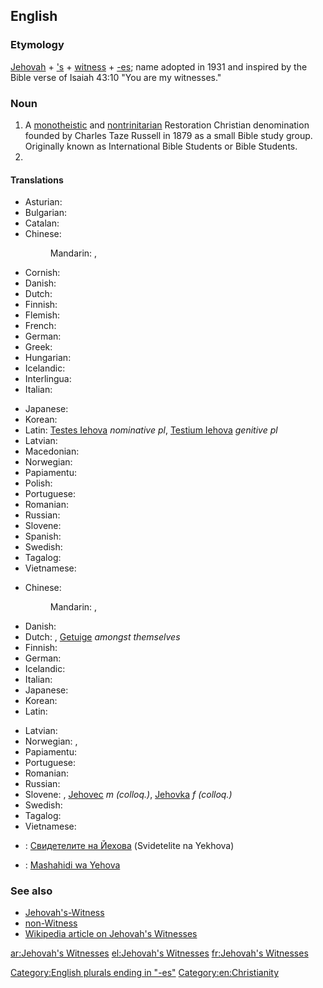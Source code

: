 ==English==

===Etymology===
[[Jehovah]] + [['s]] + [[witness]] + [[-es]]; name adopted in 1931 and inspired by the Bible verse of Isaiah 43:10 "You are my witnesses."

===Noun===
{{head|en|plural|head=[[Jehovah]][['s]] [[Witness]]es}}

# A [[monotheistic]] and [[nontrinitarian]] Restoration Christian denomination founded by Charles Taze Russell in 1879 as a small Bible study group. Originally known as International Bible Students or Bible Students.
# {{plural of|Jehovah's Witness|lang=en}}

====Translations====
{{trans-top|denomination}}
* Asturian: {{t|ast|Testigos de Xehová}}
* Bulgarian: {{t|bg|Свидетелите на Йехова|tr=Svidetelite na Yekhova}}
* Catalan: {{t|ca|Testimonis de Jehovà}}
* Chinese:
*: Mandarin: {{t+|cmn|耶和華見證人|sc=Hani}}, {{t|cmn|耶和华见证人|tr=Yēhéhuá Jiànzhèngrén|sc=Hani}}
* Cornish: {{t|kw|Dustunyoryon Yehovah}}
* Danish: {{t|da|Jehovas Vidner|n-p}}
* Dutch: {{t|nl|Jehovah's Getuigen|p}}
* Finnish: {{t|fi|Jehovan todistajat}}
* Flemish: {{t|nl|Getuigen van Jehova|p}}
* French: {{t|fr|Témoins de Jéhovah|m-p}}
* German: {{t|de|Zeugen Jehovas|m-p}}
* Greek: {{t+|el|Μάρτυρες του Ιεχωβά|p|tr=Mártures tou Iechová}}
* Hungarian: {{t+|hu|Jehova Tanúi|p}}
* Icelandic: {{t|is|Vottar Jehóva|p}}
* Interlingua: {{t|ia|Testes de Jehovah|p}}
* Italian: {{t|it|Testimoni di Geova|m-p}}
{{trans-mid}}
* Japanese: {{t|ja|エホバの証人|tr=ehoba-no-shōnin}}
* Korean: {{t|ko|여호와의 증인|tr=Yeohowaui Jeungin}}
* Latin: [[Testes Iehova]] ''nominative pl'', [[Testium Iehova]] ''genitive pl''
* Latvian: {{t|lv|Jehovas liecinieki|p}}
* Macedonian: {{t|mk|Јеховини сведоци|m-p|tr=Jehóvini svédoci}}
* Norwegian: {{t|no|Jehovas vitner|n}}
* Papiamentu: {{t|pap|Testigunan di Yehova}}
* Polish: {{t|pl|Świadkowie Jehowy|p}}
* Portuguese: {{t+|pt|Testemunhas de Jeová|f-p}}
* Romanian: {{t|ro|Martorii lui Iehova}}
* Russian: {{t|ru|Свидетели Иеговы|m-p|tr=svidételi Ijegóvy}}
* Slovene: {{t|sl|Jehovove priče|f-p}}
* Spanish: {{t|es|Testigos de Jehová|m-p}}
* Swedish: {{t|sv|Jehovas vittnen}}
* Tagalog: {{t|tl|Mga Saksi ni Jehova}}
* Vietnamese: {{t|vi|Nhân chứng Giê-hô-va}}
{{trans-bottom}}

{{trans-top|member of organisation}}
* Chinese:
*: Mandarin: {{t+|cmn|耶和華見證人|sc=Hani}}, {{t|cmn|耶和华见证人|tr=Yēhéhuá Jiànzhèngrén|sc=Hani}}
* Danish: {{t|da|Jehovas vidne|n}}
* Dutch: {{t|nl|Jehovah's Getuige}}, [[Getuige]] ''amongst themselves''
* Finnish: {{t+|fi|Jehovan todistaja}}
* German: {{t|de|Zeuge Jehovas|m}}
* Icelandic: {{t|is|vottur Jehóva|m}}
* Italian: {{t|it|Testimone di Geova|m|f}}
* Japanese: {{t|ja|エホバの証人|tr=ehoba-no-shōnin}}
* Korean: {{t|ko|여호와의 증인|tr=Yeohowaui Jeungin}}
* Latin: {{t|la|Testis Jehovah|c}}
{{trans-mid}}
* Latvian: {{t|lv|Jehovas liecinieks}}
* Norwegian: {{t|no|Jehovas vitne|n}}, {{t|no|Jehovas vitner|p}}
* Papiamentu: {{t|pap|Testigu di Yehova}}
* Portuguese: {{t|pt|testemunha de Jeová|f}}
* Romanian: {{t|ro|martor al lui Iehova}}
* Russian: {{t|ru|свидетель Иеговы|m|tr=svidétel’ Ijegóvy}}
* Slovene: {{t|sl|Jehovova priča|f}}, [[Jehovec]] ''m (colloq.)'', [[Jehovka]] ''f (colloq.)''
* Swedish: {{t|sv|Jehovas vittne}}
* Tagalog: {{t|tl|Saksi}}
* Vietnamese: {{t|vi|Nhân chứng Giê-hô-va}}
{{trans-bottom}}

{{checktrans-top}}
* {{ttbc|bg}}: [[Свидетелите на Йехова]] (Svidetelite na Yekhova)
{{trans-mid}}
* {{ttbc|sw}}: [[Mashahidi wa Yehova]]
{{trans-bottom}}

===See also===
* [[Jehovah's-Witness]]
* [[non-Witness]]
* [[w:Jehovah's_Witnesses|Wikipedia article on Jehovah's Witnesses]]

[[Category:English plurals ending in "-es"]]
[[Category:en:Christianity]]

[[ar:Jehovah's Witnesses]]
[[el:Jehovah's Witnesses]]
[[fr:Jehovah's Witnesses]]